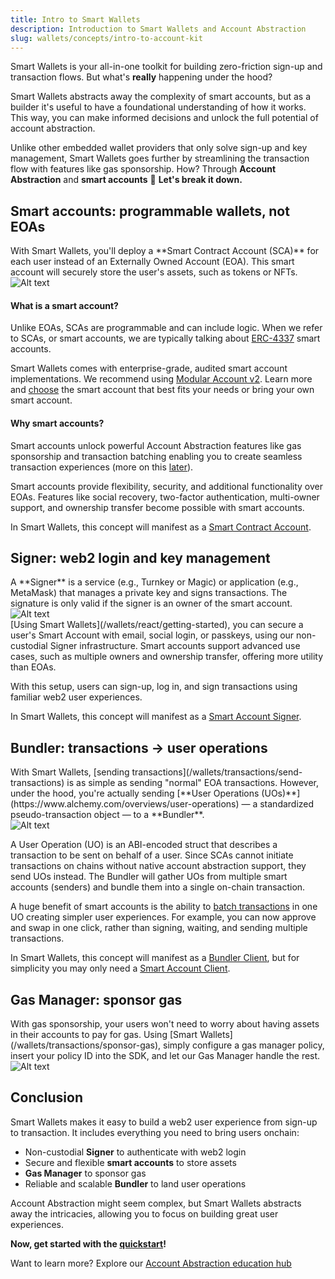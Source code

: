 ```yaml
---
title: Intro to Smart Wallets
description: Introduction to Smart Wallets and Account Abstraction
slug: wallets/concepts/intro-to-account-kit
---
```


Smart Wallets is your all-in-one toolkit for building zero-friction sign-up and transaction flows. But what's **really** happening under the hood?

Smart Wallets abstracts away the complexity of smart accounts, but as a builder it's useful to have a foundational understanding of how it works. This way, you can make informed decisions and unlock the full potential of account abstraction.

Unlike other embedded wallet providers that only solve sign-up and key management, Smart Wallets goes further by streamlining the transaction flow with features like gas sponsorship. How? Through **Account Abstraction** and **smart accounts** 🚀 **Let's break it down.**

## Smart accounts: programmable wallets, not EOAs

<div style={{ display: "flex", flexWrap: "wrap", alignItems: "flex-start" }}>
  <div style={{ flex: "1", marginRight: "10px" }}>
    With Smart Wallets, you'll deploy a **Smart Contract Account (SCA)** for
    each user instead of an Externally Owned Account (EOA). This smart account
    will securely store the user's assets, such as tokens or NFTs.
  </div>
  <div style={{ flex: "0 0 30%" }}>
    <img
      src="/images/wallets/smartaccount.png"
      alt="Alt text"
      style={{ width: "100%" }}
    />
  </div>
</div>

#### What is a smart account?

Unlike EOAs, SCAs are programmable and can include logic. When we refer to SCAs, or smart accounts, we are typically talking about [ERC-4337](https://www.alchemy.com/overviews/what-is-account-abstraction) smart accounts.

Smart Wallets comes with enterprise-grade, audited smart account implementations. We recommend using [Modular Account v2](/wallets/smart-contracts/modular-account-v2/overview). Learn more and [choose](/wallets/smart-contracts/choosing-a-smart-account) the smart account that best fits your needs or bring your own smart account.

#### Why smart accounts?

Smart accounts unlock powerful Account Abstraction features like gas sponsorship and transaction batching enabling you to create seamless transaction experiences (more on this [later](#gas-manager-sponsor-gas)).

Smart accounts provide flexibility, security, and additional functionality over EOAs. Features like social recovery, two-factor authentication, multi-owner support, and ownership transfer become possible with smart accounts.

In Smart Wallets, this concept will manifest as a [Smart Contract Account](/wallets/concepts/smart-contract-account).

## Signer: web2 login and key management

<div style={{ display: "flex", flexWrap: "wrap", alignItems: "flex-start" }}>
  <div style={{ flex: "1", marginRight: "10px" }}>
    A **Signer** is a service (e.g., Turnkey or Magic) or application (e.g., MetaMask) that manages a private key and signs transactions. The signature is only valid if the signer is an owner of the smart account.

</div>
  <div style={{ flex: "0 0 30%" }}>
    <img
      src="/images/wallets/smartaccount-signer.png"
      alt="Alt text"
      style={{ width: "100%" }}
    />
  </div>
</div>
[Using Smart Wallets](/wallets/react/getting-started), you can secure a user's Smart Account with email, social login, or passkeys, using our non-custodial Signer infrastructure. Smart accounts support advanced use cases, such as multiple owners and ownership transfer, offering more utility than EOAs.

With this setup, users can sign-up, log in, and sign transactions using familiar web2 user experiences.

In Smart Wallets, this concept will manifest as a [Smart Account Signer](/wallets/signer/what-is-a-signer).

## Bundler: transactions → user operations

<div style={{ display: "flex", flexWrap: "wrap", alignItems: "flex-start" }}>
  <div style={{ flex: "1", marginRight: "10px" }}>
With Smart Wallets, [sending transactions](/wallets/transactions/send-transactions) is as simple as sending "normal" EOA transactions. However, under the hood, you're actually sending [**User Operations (UOs)**](https://www.alchemy.com/overviews/user-operations) — a standardized pseudo-transaction object — to a **Bundler**.

</div>
  <div style={{ flex: "0 0 30%" }}>
    <img
      src="/images/wallets/smartaccount-signer-bundler.png"
      alt="Alt text"
      style={{ width: "100%" }}
    />
  </div>
</div>

A User Operation (UO) is an ABI-encoded struct that describes a transaction to be sent on behalf of a user. Since SCAs cannot initiate transactions on chains without native account abstraction support, they send UOs instead. The Bundler will gather UOs from multiple smart accounts (senders) and bundle them into a single on-chain transaction.

A huge benefit of smart accounts is the ability to [batch transactions](/wallets/transactions/send-batch-transactions) in one UO creating simpler user experiences. For example, you can now approve and swap in one click, rather than signing, waiting, and sending multiple transactions.

In Smart Wallets, this concept will manifest as a [Bundler Client](/wallets/concepts/bundler-client), but for simplicity you may only need a [Smart Account Client](/wallets/concepts/smart-account-client).

## Gas Manager: sponsor gas

<div style={{ display: "flex", flexWrap: "wrap", alignItems: "flex-start" }}>
  <div style={{ flex: "1", marginRight: "10px" }}>
With gas sponsorship, your users won't need to worry about having assets in their accounts to pay for gas. Using [Smart Wallets](/wallets/transactions/sponsor-gas), simply configure a gas manager policy, insert your policy ID into the SDK, and let our Gas Manager handle the rest.

</div>
  <div style={{ flex: "0 0 30%" }}>
    <img
      src="/images/wallets/smartaccount-signer-bundler-paymaster.png"
      alt="Alt text"
      style={{ width: "100%" }}
    />
  </div>
</div>

## Conclusion

Smart Wallets makes it easy to build a web2 user experience from sign-up to transaction. It includes everything you need to bring users onchain:

- Non-custodial **Signer** to authenticate with web2 login
- Secure and flexible **smart accounts** to store assets
- **Gas Manager** to sponsor gas
- Reliable and scalable **Bundler** to land user operations

Account Abstraction might seem complex, but Smart Wallets abstracts away the intricacies, allowing you to focus on building great user experiences.

**Now, get started with the [quickstart](/wallets/react/quickstart)!**

Want to learn more? Explore our [Account Abstraction education hub](https://www.alchemy.com/learn/account-abstraction)
